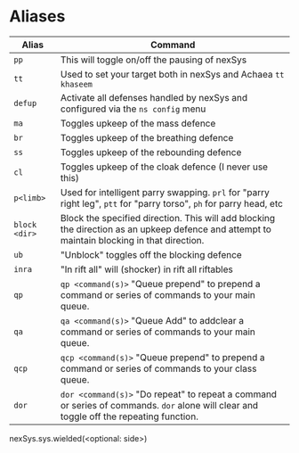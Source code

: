 # Aliases

| Alias         | Command                                                                                                                                      |
| ------------- | -------------------------------------------------------------------------------------------------------------------------------------------- |
| `pp`          | This will toggle on/off the pausing of nexSys                                                                                                |
| `tt`          | Used to set your target both in nexSys and Achaea `tt khaseem`                                                                               |
| `defup`       | Activate all defenses handled by nexSys and configured via the `ns config` menu                                                              |
| `ma`          | Toggles upkeep of the mass defence                                                                                                           |
| `br`          | Toggles upkeep of the breathing defence                                                                                                      |
| `ss`          | Toggles upkeep of the rebounding defence                                                                                                     |
| `cl`          | Toggles upkeep of the cloak defence (I never use this)                                                                                       |
| `p<limb>`     | Used for intelligent parry swapping. `prl` for "parry right leg", `ptt` for "parry torso", `ph` for parry head, etc                          |
| `block <dir>` | Block the specified direction. This will add blocking the direction as an upkeep defence and attempt to maintain blocking in that direction. |
| `ub`          | "Unblock" toggles off the blocking defence                                                                                                   |
| `inra`        | "In rift all" will (shocker) in rift all riftables                                                                                           |
| `qp`          | `qp <command(s)>` "Queue prepend" to prepend a command or series of commands to your main queue.                                             |
| `qa`          | `qa <command(s)>` "Queue Add" to addclear a command or series of commands to your main queue.                                                |
| `qcp`         | `qcp <command(s)>` "Queue prepend" to prepend a command or series of commands to your class queue.                                           |
| `dor`         | `dor <command(s)>` "Do repeat" to repeat a command or series of commands. `dor` alone will clear and toggle off the repeating function.      |

nexSys.sys.wielded(\<optional: side\>)
